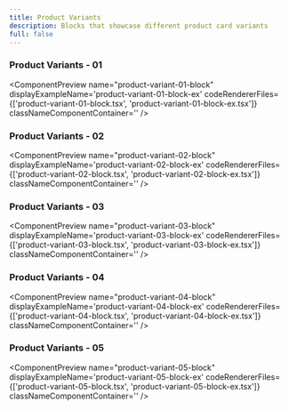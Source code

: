 ```yaml
---
title: Product Variants
description: Blocks that showcase different product card variants
full: false
---
```


### Product Variants - 01
<ComponentPreview 
  name="product-variant-01-block"
  displayExampleName='product-variant-01-block-ex'
  codeRendererFiles={['product-variant-01-block.tsx', 'product-variant-01-block-ex.tsx']}
  classNameComponentContainer='' 
/>

### Product Variants - 02
<ComponentPreview 
  name="product-variant-02-block"
  displayExampleName='product-variant-02-block-ex'
  codeRendererFiles={['product-variant-02-block.tsx', 'product-variant-02-block-ex.tsx']}
  classNameComponentContainer='' 
/>

### Product Variants - 03
<ComponentPreview 
  name="product-variant-03-block"
  displayExampleName='product-variant-03-block-ex'
  codeRendererFiles={['product-variant-03-block.tsx', 'product-variant-03-block-ex.tsx']}
  classNameComponentContainer=''
/>

### Product Variants - 04
<ComponentPreview 
  name="product-variant-04-block"
  displayExampleName='product-variant-04-block-ex'
  codeRendererFiles={['product-variant-04-block.tsx', 'product-variant-04-block-ex.tsx']}
  classNameComponentContainer=''
/>


### Product Variants - 05
<ComponentPreview 
  name="product-variant-05-block"
  displayExampleName='product-variant-05-block-ex'
  codeRendererFiles={['product-variant-05-block.tsx', 'product-variant-05-block-ex.tsx']}
  classNameComponentContainer=''
/>

